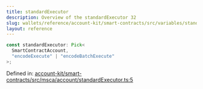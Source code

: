 ```yaml
---
title: standardExecutor
description: Overview of the standardExecutor 32
slug: wallets/reference/account-kit/smart-contracts/src/variables/standardExecutor
layout: reference
---
```


```ts
const standardExecutor: Pick<
  SmartContractAccount,
  "encodeExecute" | "encodeBatchExecute"
>;
```

Defined in: [account-kit/smart-contracts/src/msca/account/standardExecutor.ts:5](https://github.com/alchemyplatform/aa-sdk/blob/923a52171f7246172caf350853843e6680197da9/account-kit/smart-contracts/src/msca/account/standardExecutor.ts#L5)
